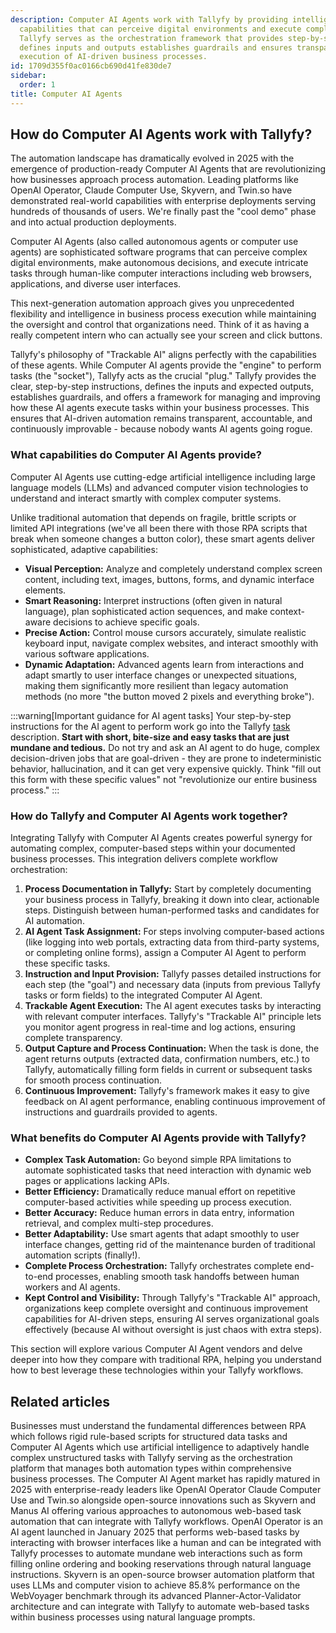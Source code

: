 ```yaml
---
description: Computer AI Agents work with Tallyfy by providing intelligent automation
  capabilities that can perceive digital environments and execute complex tasks while
  Tallyfy serves as the orchestration framework that provides step-by-step instructions
  defines inputs and outputs establishes guardrails and ensures transparent trackable
  execution of AI-driven business processes.
id: 1709d355f0ac0166cb690d41fe830de7
sidebar:
  order: 1
title: Computer AI Agents
---
```



## How do Computer AI Agents work with Tallyfy?

The automation landscape has dramatically evolved in 2025 with the emergence of production-ready Computer AI Agents that are revolutionizing how businesses approach process automation. Leading platforms like OpenAI Operator, Claude Computer Use, Skyvern, and Twin.so have demonstrated real-world capabilities with enterprise deployments serving hundreds of thousands of users. We're finally past the "cool demo" phase and into actual production deployments.

Computer AI Agents (also called autonomous agents or computer use agents) are sophisticated software programs that can perceive complex digital environments, make autonomous decisions, and execute intricate tasks through human-like computer interactions including web browsers, applications, and diverse user interfaces.

This next-generation automation approach gives you unprecedented flexibility and intelligence in business process execution while maintaining the oversight and control that organizations need. Think of it as having a really competent intern who can actually see your screen and click buttons.

Tallyfy's philosophy of "Trackable AI" aligns perfectly with the capabilities of these agents. While Computer AI agents provide the "engine" to perform tasks (the "socket"), Tallyfy acts as the crucial "plug." Tallyfy provides the clear, step-by-step instructions, defines the inputs and expected outputs, establishes guardrails, and offers a framework for managing and improving how these AI agents execute tasks within your business processes. This ensures that AI-driven automation remains transparent, accountable, and continuously improvable - because nobody wants AI agents going rogue.

### What capabilities do Computer AI Agents provide?

Computer AI Agents use cutting-edge artificial intelligence including large language models (LLMs) and advanced computer vision technologies to understand and interact smartly with complex computer systems.

Unlike traditional automation that depends on fragile, brittle scripts or limited API integrations (we've all been there with those RPA scripts that break when someone changes a button color), these smart agents deliver sophisticated, adaptive capabilities:

*   **Visual Perception:** Analyze and completely understand complex screen content, including text, images, buttons, forms, and dynamic interface elements.
*   **Smart Reasoning:** Interpret instructions (often given in natural language), plan sophisticated action sequences, and make context-aware decisions to achieve specific goals.
*   **Precise Action:** Control mouse cursors accurately, simulate realistic keyboard input, navigate complex websites, and interact smoothly with various software applications.
*   **Dynamic Adaptation:** Advanced agents learn from interactions and adapt smartly to user interface changes or unexpected situations, making them significantly more resilient than legacy automation methods (no more "the button moved 2 pixels and everything broke").

:::warning[Important guidance for AI agent tasks]
Your step-by-step instructions for the AI agent to perform work go into the Tallyfy [task](/products/pro/tracking-and-tasks/tasks/) description. **Start with short, bite-size and easy tasks that are just mundane and tedious.** Do not try and ask an AI agent to do huge, complex decision-driven jobs that are goal-driven - they are prone to indeterministic behavior, hallucination, and it can get very expensive quickly. Think "fill out this form with these specific values" not "revolutionize our entire business process."
:::

### How do Tallyfy and Computer AI Agents work together?

Integrating Tallyfy with Computer AI Agents creates powerful synergy for automating complex, computer-based steps within your documented business processes. This integration delivers complete workflow orchestration:

1.  **Process Documentation in Tallyfy:** Start by completely documenting your business process in Tallyfy, breaking it down into clear, actionable steps. Distinguish between human-performed tasks and candidates for AI automation.
2.  **AI Agent Task Assignment:** For steps involving computer-based actions (like logging into web portals, extracting data from third-party systems, or completing online forms), assign a Computer AI Agent to perform these specific tasks.
3.  **Instruction and Input Provision:** Tallyfy passes detailed instructions for each step (the "goal") and necessary data (inputs from previous Tallyfy tasks or form fields) to the integrated Computer AI Agent.
4.  **Trackable Agent Execution:** The AI agent executes tasks by interacting with relevant computer interfaces. Tallyfy's "Trackable AI" principle lets you monitor agent progress in real-time and log actions, ensuring complete transparency.
5.  **Output Capture and Process Continuation:** When the task is done, the agent returns outputs (extracted data, confirmation numbers, etc.) to Tallyfy, automatically filling form fields in current or subsequent tasks for smooth process continuation.
6.  **Continuous Improvement:** Tallyfy's framework makes it easy to give feedback on AI agent performance, enabling continuous improvement of instructions and guardrails provided to agents.

### What benefits do Computer AI Agents provide with Tallyfy?

*   **Complex Task Automation:** Go beyond simple RPA limitations to automate sophisticated tasks that need interaction with dynamic web pages or applications lacking APIs.
*   **Better Efficiency:** Dramatically reduce manual effort on repetitive computer-based activities while speeding up process execution.
*   **Better Accuracy:** Reduce human errors in data entry, information retrieval, and complex multi-step procedures.
*   **Better Adaptability:** Use smart agents that adapt smoothly to user interface changes, getting rid of the maintenance burden of traditional automation scripts (finally!).
*   **Complete Process Orchestration:** Tallyfy orchestrates complete end-to-end processes, enabling smooth task handoffs between human workers and AI agents.
*   **Kept Control and Visibility:** Through Tallyfy's "Trackable AI" approach, organizations keep complete oversight and continuous improvement capabilities for AI-driven steps, ensuring AI serves organizational goals effectively (because AI without oversight is just chaos with extra steps).

This section will explore various Computer AI Agent vendors and delve deeper into how they compare with traditional RPA, helping you understand how to best leverage these technologies within your Tallyfy workflows.


<PageTree />

## Related articles
<CardGrid>
<LinkTitleCard header="<b>Computer Ai Agents > RPA vs. Computer AI Agents</b>" href="/products/pro/integrations/computer-ai-agents/rpa-vs-computer-use-agents/" > Businesses must understand the fundamental differences between RPA which follows rigid rule-based scripts for structured data tasks and Computer AI Agents which use artificial intelligence to adaptively handle complex unstructured tasks with Tallyfy serving as the orchestration platform that manages both automation types within comprehensive business processes. </LinkTitleCard>
<LinkTitleCard header="<b>Computer Ai Agents > AI Agent Vendors</b>" href="/products/pro/integrations/computer-ai-agents/vendors/" > The Computer AI Agent market has rapidly matured in 2025 with enterprise-ready leaders like OpenAI Operator Claude Computer Use and Twin.so alongside open-source innovations such as Skyvern and Manus AI offering various approaches to autonomous web-based task automation that can integrate with Tallyfy workflows. </LinkTitleCard>
<LinkTitleCard header="<b>Vendors > OpenAI Operator</b>" href="/products/pro/integrations/computer-ai-agents/vendors/openai-operator/" > OpenAI Operator is an AI agent launched in January 2025 that performs web-based tasks by interacting with browser interfaces like a human and can be integrated with Tallyfy processes to automate mundane web interactions such as form filling online ordering and booking reservations through natural language instructions. </LinkTitleCard>
<LinkTitleCard header="<b>Vendors > Skyvern AI Agents</b>" href="/products/pro/integrations/computer-ai-agents/vendors/skyvern/" > Skyvern is an open-source browser automation platform that uses LLMs and computer vision to achieve 85.8% performance on the WebVoyager benchmark through its advanced Planner-Actor-Validator architecture and can integrate with Tallyfy to automate web-based tasks within business processes using natural language prompts. </LinkTitleCard>
</CardGrid>